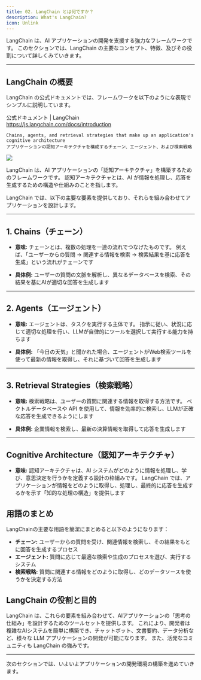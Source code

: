 ```yaml
---
title: 02. LangChain とは何ですか？
description: What's LangChain?
icon: Unlink
---
```


LangChain は、AI アプリケーションの開発を支援する強力なフレームワークです。
このセクションでは、LangChain の主要なコンセプト、特徴、及びその役割について詳しくみていきます。

---

## LangChain の概要

LangChain の公式ドキュメントでは、フレームワークを以下のようにな表現でシンプルに説明しています。

公式ドキュメント | LangChain<br />
https://js.langchain.com/docs/introduction

```
Chains, agents, and retrieval strategies that make up an application's cognitive architecture
アプリケーションの認知アーキテクチャを構成するチェーン、エージェント、および検索戦略
```

![](/02-hands-on/01-basic-rag-app/02_whats_lang_chain/lang_chain_docs.png)

LangChain は、AI アプリケーションの「認知アーキテクチャ」を構築するためのフレームワークです。
認知アーキテクチャとは、AI が情報を処理し、応答を生成するための構造や仕組みのことを指します。

LangChain では、以下の主要な要素を提供しており、それらを組み合わせてアプリケーションを設計します。

---

## 1. Chains（チェーン）

- **意味:** チェーンとは、複数の処理を一連の流れでつなげたものです。
  例えば、「ユーザーからの質問 → 関連する情報を検索 → 検索結果を基に応答を生成」という流れがチェーンです

- **具体例:** ユーザーの質問の文脈を解析し、異なるデータベースを検索、その結果を基にAIが適切な回答を生成します

---

## 2. Agents（エージェント）

- **意味:** エージェントは、タスクを実行する主体です。
  指示に従い、状況に応じて適切な処理を行い、LLMが自律的にツールを選択して実行する能力を持ちます

- **具体例:** 「今日の天気」と聞かれた場合、エージェントがWeb検索ツールを使って最新の情報を取得し、それに基づいて回答を生成します

---

## 3. Retrieval Strategies（検索戦略）

- **意味:** 検索戦略は、ユーザーの質問に関連する情報を取得する方法です。
  ベクトルデータベースや API を使用して、情報を効率的に検索し、LLMが正確な応答を生成できるようにします

- **具体例:** 企業情報を検索し、最新の決算情報を取得して応答を生成します

---

## Cognitive Architecture（認知アーキテクチャ）

- **意味:** 認知アーキテクチャは、AI システムがどのように情報を処理し、学び、意思決定を行うかを定義する設計の枠組みです。
  LangChain では、アプリケーションが情報をどのように取得し、処理し、最終的に応答を生成するかを示す「知的な処理の構造」を提供します

## 用語のまとめ

LangChainの主要な用語を簡潔にまとめると以下のようになります：

- **チェーン:** ユーザーからの質問を受け、関連情報を検索し、その結果をもとに回答を生成するプロセス
- **エージェント:** 質問に応じて最適な検索や生成のプロセスを選び、実行するシステム
- **検索戦略:** 質問に関連する情報をどのように取得し、どのデータソースを使うかを決定する方法

## LangChain の役割と目的

LangChain は、これらの要素を組み合わせて、AIアプリケーションの「思考の仕組み」を設計するためのツールセットを提供します。
これにより、開発者は複雑なAIシステムを簡単に構築でき、チャットボット、文書要約、データ分析など、様々な LLM アプリケーションの開発が可能になります。
また、活発なコミュニティも LangChain の強みです。

---

次のセクションでは、いよいよアプリケーションの開発環境の構築を進めていきます。
